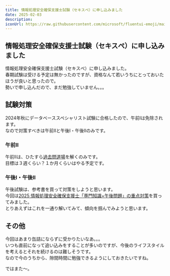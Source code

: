 ---
title: 情報処理安全確保支援士試験（セキスぺ）に申し込みました
date: 2025-02-03
description: 
iconUrl: https://raw.githubusercontent.com/microsoft/fluentui-emoji/main/assets/Alien%20monster/Flat/alien_monster_flat.svg
---

## 情報処理安全確保支援士試験（セキスぺ）に申し込みました

情報処理安全確保支援士試験（セキスぺ）に申し込みました。  
春期試験は受ける予定は無かったのですが、資格なんて若いうちにとっておいたほうが良いと思ったので。  
勢いで申し込んだので、まだ勉強していません。。。

## 試験対策

2024年秋にデータベーススペシャリスト試験に合格したので、午前Ⅰは免除されます。  
なので対策すべきは午前Ⅱと午後Ⅰ・午後Ⅱのみです。

### 午前Ⅱ

午前Ⅱは、ひたすら[過去問道場](https://www.sc-siken.com/sckakomon.php)を解くのみです。  
目標は３週くらい？１か月くらいはやる予定です。

### 午後I・午後Ⅱ

午後試験は、参考書を買って対策をしようと思います。  
今回は[2025 情報処理安全確保支援士「専門知識+午後問題」の重点対策](https://www.itec.co.jp/store/products/detail.php?product_id=3876&srsltid=AfmBOoo43PHbuFhE7ANnXzKtVcRuC2xFiqxatF3wTXv9NB-hIIsaOPOv)を買ってみました。  
とりあえずはこれを一通り解いてみて、傾向を掴んでみようと思います。

## その他

今回はあまり缶詰にならずに受かりたいなあ。。。  
いつも直前になって追い込みをすることが多いのですが、今後のライフスタイルを考えるとそれを続けるのは難しそうです。  
なので今のうちから、隙間時間に勉強できるようにしておきたいですね。  
  
ではまた～。
